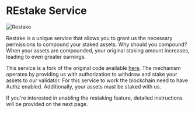# REstake Service

![Restake](./assets/restake.webp)

Restake is a unique service that allows you to grant us the necessary
permissions to compound your staked assets. Why should you compound? When
your assets are compounded, your original staking amount increases,
leading to even greater earnings.

This service is a fork of the original code available
[here](https://github.com/eco-stake/restake). The mechanism operates by
providing us with authorization to withdraw and stake your assets to our
validator. For this service to work the blockchain need to have Authz
enabled. Additionally, your assets must be staked with us.

If you're interested in enabling the restaking feature, detailed
instructions will be provided on the next page.